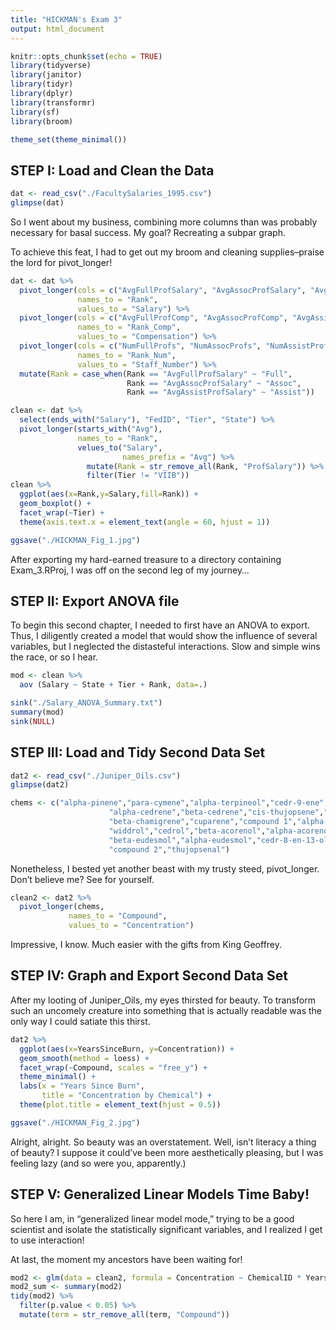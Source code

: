 ```yaml
---
title: "HICKMAN's Exam 3"
output: html_document
---
```


```r
knitr::opts_chunk$set(echo = TRUE)
library(tidyverse)
library(janitor)
library(tidyr)
library(dplyr)
library(transformr)
library(sf)
library(broom)

theme_set(theme_minimal())
```

## STEP I: Load and Clean the Data

```r
dat <- read_csv("./FacultySalaries_1995.csv")
glimpse(dat)
```

So I went about my business, combining more columns than was probably necessary for basal success. My goal? Recreating a subpar graph. 

To achieve this feat, I had to get out my broom and cleaning supplies--praise the lord for pivot_longer!

```r
dat <- dat %>% 
  pivot_longer(cols = c("AvgFullProfSalary", "AvgAssocProfSalary", "AvgAssistProfSalary"),
               names_to = "Rank",
               values_to = "Salary") %>% 
  pivot_longer(cols = c("AvgFullProfComp", "AvgAssocProfComp", "AvgAssistProfComp"),
               names_to = "Rank_Comp",
               values_to = "Compensation") %>% 
  pivot_longer(cols = c("NumFullProfs", "NumAssocProfs", "NumAssistProfs", "NumInstructors"),
               names_to = "Rank_Num",
               values_to = "Staff_Number") %>% 
  mutate(Rank = case_when(Rank == "AvgFullProfSalary" ~ "Full",
                          Rank == "AvgAssocProfSalary" ~ "Assoc",
                          Rank == "AvgAssistProfSalary" ~ "Assist"))

clean <- dat %>% 
  select(ends_with("Salary"), "FedID", "Tier", "State") %>% 
  pivot_longer(starts_with("Avg"), 
               names_to = "Rank",
               velues_to("Salary",
                         names_prefix = "Avg") %>% 
                 mutate(Rank = str_remove_all(Rank, "ProfSalary")) %>% 
                 filter(Tier != "VIIB"))
clean %>% 
  ggplot(aes(x=Rank,y=Salary,fill=Rank)) +
  geom_boxplot() +
  facet_wrap(~Tier) +
  theme(axis.text.x = element_text(angle = 60, hjust = 1))

ggsave("./HICKMAN_Fig_1.jpg")

```


After exporting my hard-earned treasure to a directory containing Exam_3.RProj, I was off on the second leg of my journey...




## STEP II: Export ANOVA file

To begin this second chapter, I needed to first have an ANOVA to export. Thus, I diligently created a model that would show the influence of several variables, but I neglected the distasteful interactions. Slow and simple wins the race, or so I hear. 

```r
mod <- clean %>% 
  aov (Salary ~ State + Tier + Rank, data=.)

sink("./Salary_ANOVA_Summary.txt")
summary(mod)
sink(NULL)
```


## STEP III: Load and Tidy Second Data Set


```r
dat2 <- read_csv("./Juniper_Oils.csv")
glimpse(dat2)

chems <- c("alpha-pinene","para-cymene","alpha-terpineol","cedr-9-ene",
                      "alpha-cedrene","beta-cedrene","cis-thujopsene","alpha-himachalene",
                      "beta-chamigrene","cuparene","compound 1","alpha-chamigrene",
                      "widdrol","cedrol","beta-acorenol","alpha-acorenol","gamma-eudesmol",
                      "beta-eudesmol","alpha-eudesmol","cedr-8-en-13-ol","cedr-8-en-15-ol",
                      "compound 2","thujopsenal")
```

Nonetheless, I bested yet another beast with my trusty steed, pivot_longer. Don't believe me? See for yourself. 

```r
clean2 <- dat2 %>% 
  pivot_longer(chems,
             names_to = "Compound",
             values_to = "Concentration")
```

Impressive, I know. Much easier with the gifts from King Geoffrey. 

## STEP IV: Graph and Export Second Data Set

After my looting of Juniper_Oils, my eyes thirsted for beauty. To transform such an uncomely creature into something that is actually readable was the only way I could satiate this thirst. 

```r
dat2 %>% 
  ggplot(aes(x=YearsSinceBurn, y=Concentration)) +
  geom_smooth(method = loess) +
  facet_wrap(~Compound, scales = "free_y") +
  theme_minimal() +
  labs(x = "Years Since Burn",
       title = "Concentration by Chemical") +
  theme(plot.title = element_text(hjust = 0.5))

ggsave("./HICKMAN_Fig_2.jpg")
```

Alright, alright. So beauty was an overstatement. Well, isn't literacy a thing of beauty? I suppose it could've been more aesthetically pleasing, but I was feeling lazy (and so were you, apparently.)

## STEP V: Generalized Linear Models Time Baby!

So here I am, in "generalized linear model mode," trying to be a good scientist and isolate the statistically significant variables, and I realized I get to use interaction! 


At last, the moment my ancestors have been waiting for! 

```r
mod2 <- glm(data = clean2, formula = Concentration ~ ChemicalID * YearsSinceBurn)
mod2_sum <- summary(mod2)
tidy(mod2) %>% 
  filter(p.value < 0.05) %>% 
  mutate(term = str_remove_all(term, "Compound"))
```

